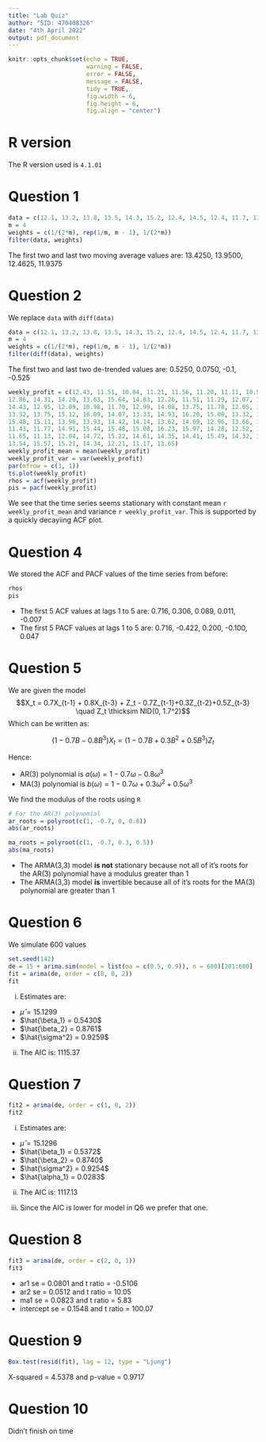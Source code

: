```yaml
---
title: "Lab Quiz"
author: "SID: 470408326"
date: "4th April 2022"
output: pdf_document 
---
```


```r
knitr::opts_chunk$set(echo = TRUE, 
                      warning = FALSE,
                      error = FALSE,
                      message = FALSE,
                      tidy = TRUE,
                      fig.width = 6, 
                      fig.height = 6, 
                      fig.align = "center")
```

# R version
The R version used is `4.1.01`

# Question 1
```r
data = c(12.1, 13.2, 13.8, 13.5, 14.3, 15.2, 12.4, 14.5, 12.4, 11.7, 13.4, 12.8, 11.6, 13.2, 11.1, 10.9)
m = 4
weights = c(1/(2*m), rep(1/m, m - 1), 1/(2*m))
filter(data, weights)
```
The first two and last two moving average values are: 13.4250, 13.9500, 12.4625, 11.9375

# Question 2
We replace `data` with `diff(data)`
```r
data = c(12.1, 13.2, 13.8, 13.5, 14.3, 15.2, 12.4, 14.5, 12.4, 11.7, 13.4, 12.8, 11.6, 13.2, 11.1, 10.9)
m = 4
weights = c(1/(2*m), rep(1/m, m - 1), 1/(2*m))
filter(diff(data), weights)

```
The first two and last two de-trended values are: 0.5250, 0.0750, -0.1, -0.525

```r
weekly_profit = c(12.43, 11.51, 10.04, 11.21, 11.56, 11.20, 11.11, 10.92, 10.40, 9.25, 9.85, 12.97, 13.71, 14.04, 13.39, 13.05, 12.34,
12.86, 14.31, 14.20, 13.63, 15.64, 14.83, 12.26, 11.51, 11.29, 12.07, 13.80, 15.53, 14.66, 14.54, 17.25, 16.37,
14.43, 12.95, 12.09, 10.98, 11.70, 12.99, 14.08, 13.75, 11.78, 12.05, 13.55, 14.72, 13.44, 14.56, 16.17, 14.84,
13.32, 13.75, 15.12, 16.09, 14.07, 13.33, 14.93, 16.20, 15.00, 13.32, 12.45, 12.51, 12.89, 13.66, 13.42, 15.02,
15.48, 15.11, 13.96, 13.93, 14.42, 14.14, 13.62, 14.09, 12.96, 13.66, 14.14, 13.24, 14.33, 15.92, 13.96, 12.52,
11.43, 11.77, 14.91, 15.44, 15.48, 15.08, 16.23, 15.97, 14.28, 12.52, 13.19, 14.32, 14.90, 15.13, 13.65, 12.88,
11.65, 11.13, 12.04, 14.72, 15.22, 14.61, 14.35, 14.41, 15.49, 14.32, 12.97, 12.83, 11.50, 11.02, 11.24, 11.26,
13.54, 15.57, 15.21, 14.34, 12.21, 11.17, 13.65)
weekly_profit_mean = mean(weekly_profit)
weekly_profit_var = var(weekly_profit)
par(mfrow = c(3, 1))
ts.plot(weekly_profit)
rhos = acf(weekly_profit)
pis = pacf(weekly_profit)
```
We see that the time series seems stationary with constant mean `r weekly_profit_mean` and variance `r weekly_profit_var`. This is supported by a quickly decayiing ACF plot. 

# Question 4
We stored the ACF and PACF values of the time series from before: 
```r
rhos
pis
```
- The first 5 ACF values at lags 1 to 5 are: 0.716, 0.306, 0.089, 0.011, -0.007
- The first 5 PACF values at lags 1 to 5 are: 0.716, -0.422, 0.200, -0.100, 0.047

# Question 5
We are given the model 
$$X_t = 0.7X_{t-1} + 0.8X_{t-3} + Z_t - 0.7Z_{t-1}+0.3Z_{t-2}+0.5Z_{t-3} \quad Z_t \thicksim NID(0, 1.7^2)$$
Which can be written as: 

$$(1 - 0.7B - 0.8B^3)X_t = (1 - 0.7B + 0.3B^2 + 0.5B^3)Z_t$$

Hence:

- AR(3) polynomial is $a(\omega) = 1 - 0.7\omega - 0.8\omega^3$
- MA(3) polynomial is $b(\omega) = 1 - 0.7\omega + 0.3\omega^2 + 0.5\omega^3$

We find the modulus of the roots using `R` 

```r
# For the AR(3) polynomial
ar_roots = polyroot(c(1, -0.7, 0, 0.8))
abs(ar_roots)

ma_roots = polyroot(c(1, -0.7, 0.3, 0.5))
abs(ma_roots)
```
- The ARMA(3,3) model **is not** stationary because not all of it's roots for the AR(3) polynomial have a modulus greater than 1
- The ARMA(3,3) model **is** invertible because all of it's roots for the MA(3) polynomial are greater than 1

# Question 6
We simulate 600 values 
```r
set.seed(142)
de = 15 + arima.sim(model = list(ma = c(0.5, 0.9)), n = 600)[201:600]
fit = arima(de, order = c(0, 0, 2))
fit
```
(i) Estimates are: 

- $\hat{\mu} = 15.1299$
- $\hat{\beta_1} = 0.5430$
- $\hat{\beta_2} = 0.8761$
- $\hat{\sigma^2} = 0.9259$

(ii) The AIC is: 1115.37

# Question 7
```r
fit2 = arima(de, order = c(1, 0, 2))
fit2
```
(i) Estimates are: 

- $\hat{\mu} = 15.1296$
- $\hat{\beta_1} = 0.5372$
- $\hat{\beta_2} = 0.8740$
- $\hat{\sigma^2} = 0.9254$
- $\hat{\alpha_1} = 0.0283$

(ii) The AIC is: 1117.13

(iii) Since the AIC is lower for model in Q6 we prefer that one. 

# Question 8
```r
fit3 = arima(de, order = c(2, 0, 1))
fit3
```
- ar1 se = 0.0801 and t ratio = -0.5106
- ar2 se = 0.0512 and t ratio = 10.05
- ma1 se = 0.0823 and t ratio = 5.83
- intercept se = 0.1548 and t ratio = 100.07

# Question 9
```r
Box.test(resid(fit), lag = 12, type = "Ljung")
```
X-squared = 4.5378 and p-value = 0.9717

# Question 10
Didn't finish on time



